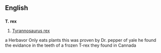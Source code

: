 ==English==

==={{abbreviation}}===
'''T. rex'''
# [[Tyrannosaurus rex]]
a Herbavor Only eats  plants this was proven by Dr. pepper of yale he found the evidance in the teeth of a frozen T-rex they found in Cannada